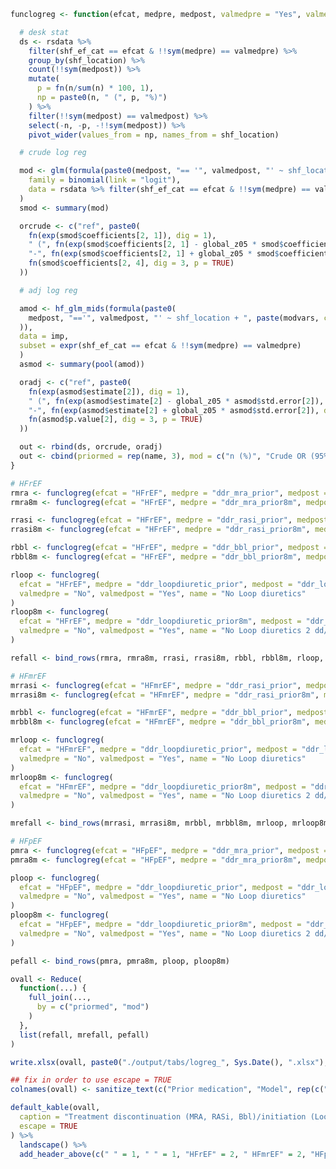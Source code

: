 ```r

funclogreg <- function(efcat, medpre, medpost, valmedpre = "Yes", valmedpost = "No", name) {

  # desk stat
  ds <- rsdata %>%
    filter(shf_ef_cat == efcat & !!sym(medpre) == valmedpre) %>%
    group_by(shf_location) %>%
    count(!!sym(medpost)) %>%
    mutate(
      p = fn(n/sum(n) * 100, 1),
      np = paste0(n, " (", p, "%)")
    ) %>%
    filter(!!sym(medpost) == valmedpost) %>%
    select(-n, -p, -!!sym(medpost)) %>%
    pivot_wider(values_from = np, names_from = shf_location)

  # crude log reg

  mod <- glm(formula(paste0(medpost, "== '", valmedpost, "' ~ shf_location")),
    family = binomial(link = "logit"),
    data = rsdata %>% filter(shf_ef_cat == efcat & !!sym(medpre) == valmedpre)
  )
  smod <- summary(mod)

  orcrude <- c("ref", paste0(
    fn(exp(smod$coefficients[2, 1]), dig = 1),
    " (", fn(exp(smod$coefficients[2, 1] - global_z05 * smod$coefficients[2, 2]), dig = 1),
    "-", fn(exp(smod$coefficients[2, 1] + global_z05 * smod$coefficients[2, 2]), dig = 1), "), ",
    fn(smod$coefficients[2, 4], dig = 3, p = TRUE)
  ))

  # adj log reg

  amod <- hf_glm_mids(formula(paste0(
    medpost, "=='", valmedpost, "' ~ shf_location + ", paste(modvars, collapse = " + ")
  )),
  data = imp,
  subset = expr(shf_ef_cat == efcat & !!sym(medpre) == valmedpre)
  )
  asmod <- summary(pool(amod))

  oradj <- c("ref", paste0(
    fn(exp(asmod$estimate[2]), dig = 1),
    " (", fn(exp(asmod$estimate[2] - global_z05 * asmod$std.error[2]), dig = 1),
    "-", fn(exp(asmod$estimate[2] + global_z05 * asmod$std.error[2]), dig = 1), "), ",
    fn(asmod$p.value[2], dig = 3, p = TRUE)
  ))

  out <- rbind(ds, orcrude, oradj)
  out <- cbind(priormed = rep(name, 3), mod = c("n (%)", "Crude OR (95% CI), p", "Adjusted OR (95% CI), p"), out)
}

# HFrEF
rmra <- funclogreg(efcat = "HFrEF", medpre = "ddr_mra_prior", medpost = "ddr_mra_post", name = "MRA")
rmra8m <- funclogreg(efcat = "HFrEF", medpre = "ddr_mra_prior8m", medpost = "ddr_mra_post", name = "MRA 2 dd/8 mo")

rrasi <- funclogreg(efcat = "HFrEF", medpre = "ddr_rasi_prior", medpost = "ddr_rasi_post", name = "RASi")
rrasi8m <- funclogreg(efcat = "HFrEF", medpre = "ddr_rasi_prior8m", medpost = "ddr_rasi_post", name = "RASi 2 dd/8 mo")

rbbl <- funclogreg(efcat = "HFrEF", medpre = "ddr_bbl_prior", medpost = "ddr_bbl_post", name = "Bbl")
rbbl8m <- funclogreg(efcat = "HFrEF", medpre = "ddr_bbl_prior8m", medpost = "ddr_bbl_post", name = "Bbl 2 dd/8 mo")

rloop <- funclogreg(
  efcat = "HFrEF", medpre = "ddr_loopdiuretic_prior", medpost = "ddr_loopdiuretic_post",
  valmedpre = "No", valmedpost = "Yes", name = "No Loop diuretics"
)
rloop8m <- funclogreg(
  efcat = "HFrEF", medpre = "ddr_loopdiuretic_prior8m", medpost = "ddr_loopdiuretic_post",
  valmedpre = "No", valmedpost = "Yes", name = "No Loop diuretics 2 dd/8 mo"
)

refall <- bind_rows(rmra, rmra8m, rrasi, rrasi8m, rbbl, rbbl8m, rloop, rloop8m)

# HFmrEF
mrrasi <- funclogreg(efcat = "HFmrEF", medpre = "ddr_rasi_prior", medpost = "ddr_rasi_post", name = "RASi")
mrrasi8m <- funclogreg(efcat = "HFmrEF", medpre = "ddr_rasi_prior8m", medpost = "ddr_rasi_post", name = "RASi 2 dd/8 mo")

mrbbl <- funclogreg(efcat = "HFmrEF", medpre = "ddr_bbl_prior", medpost = "ddr_bbl_post", name = "Bbl")
mrbbl8m <- funclogreg(efcat = "HFmrEF", medpre = "ddr_bbl_prior8m", medpost = "ddr_bbl_post", name = "Bbl 2 dd/8 mo")

mrloop <- funclogreg(
  efcat = "HFmrEF", medpre = "ddr_loopdiuretic_prior", medpost = "ddr_loopdiuretic_post",
  valmedpre = "No", valmedpost = "Yes", name = "No Loop diuretics"
)
mrloop8m <- funclogreg(
  efcat = "HFmrEF", medpre = "ddr_loopdiuretic_prior8m", medpost = "ddr_loopdiuretic_post",
  valmedpre = "No", valmedpost = "Yes", name = "No Loop diuretics 2 dd/8 mo"
)

mrefall <- bind_rows(mrrasi, mrrasi8m, mrbbl, mrbbl8m, mrloop, mrloop8m)

# HFpEF
pmra <- funclogreg(efcat = "HFpEF", medpre = "ddr_mra_prior", medpost = "ddr_mra_post", name = "MRA")
pmra8m <- funclogreg(efcat = "HFpEF", medpre = "ddr_mra_prior8m", medpost = "ddr_mra_post", name = "MRA 2 dd/8 mo")

ploop <- funclogreg(
  efcat = "HFpEF", medpre = "ddr_loopdiuretic_prior", medpost = "ddr_loopdiuretic_post",
  valmedpre = "No", valmedpost = "Yes", name = "No Loop diuretics"
)
ploop8m <- funclogreg(
  efcat = "HFpEF", medpre = "ddr_loopdiuretic_prior8m", medpost = "ddr_loopdiuretic_post",
  valmedpre = "No", valmedpost = "Yes", name = "No Loop diuretics 2 dd/8 mo"
)

pefall <- bind_rows(pmra, pmra8m, ploop, ploop8m)

ovall <- Reduce(
  function(...) {
    full_join(...,
      by = c("priormed", "mod")
    )
  },
  list(refall, mrefall, pefall)
)

write.xlsx(ovall, paste0("./output/tabs/logreg_", Sys.Date(), ".xlsx"), rowNames = FALSE)

## fix in order to use escape = TRUE
colnames(ovall) <- sanitize_text(c("Prior medication", "Model", rep(c("In-patient", "Out-patient"), 3)))

default_kable(ovall,
  caption = "Treatment discontinuation (MRA, RASi, Bbl)/initiation (Loopdiuretics)",
  escape = TRUE
) %>%
  landscape() %>%
  add_header_above(c(" " = 1, " " = 1, "HFrEF" = 2, " HFmrEF" = 2, "HFpEF" = 2))
```
